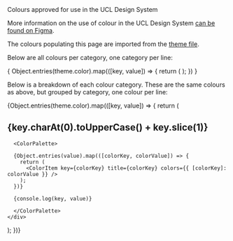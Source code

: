 
<Meta title="theme/Colours" />
<Title>Colours explorer</Title>
<Subtitle>Colours approved for use in the UCL Design System</Subtitle> 

More information on the use of colour in the UCL Design System <a href="https://www.figma.com/design/8Sm5PxWOWJYpYXAzhRzUzt/UCL-Design-System-UI-Kit?node-id=1-287" target="_blank">can be found on Figma</a>. 

The colours populating this page are imported from the <a href="https://github.com/ucl-isd/uikit-react/blob/main/lib/theme/defaultTheme.ts#L5" target="_blank">theme file</a>. 

Below are all colours per category, one category per line: 

<ColorPalette>
{
  Object.entries(theme.color).map(([key, value]) => {
    return (
      <ColorItem key={key} title={key.charAt(0).toUpperCase() + key.slice(1)} colors={value} />
    );
  })
}
</ColorPalette>

Below is a breakdown of each colour category. These are the same colours as above, but grouped by category, one colour per line: 

{Object.entries(theme.color).map(([key, value]) => {
  return (
    <div key={key}>
      <h2>{key.charAt(0).toUpperCase() + key.slice(1)}</h2>

      <ColorPalette>

      {Object.entries(value).map(([colorKey, colorValue]) => {
        return (
          <ColorItem key={colorKey} title={colorKey} colors={{ [colorKey]: colorValue }} />
        );
      })}

      {console.log(key, value)}

      </ColorPalette>
    </div>
  );
})}
